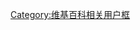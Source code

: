 {{Userbox-2
  |border-c = #000000
  |border-s = 1
  |id1-c    = #FFFFFF
  |id1-s    = 12
  |id1-fc   = #000000
  |id2-c    = #000000
  |id2-s    = 12
  |id2-fc   = #FFFFFF
  |info-c   = #7f7f7f
  |info-s   = 10
  |info-fc  = #FFFF
  |id1      = {{lang|ja|乙一}}
  |id2      = {{lang|ja|乙一}}
  |info     = 這個用戶喜歡'''[[乙一]]'''的作品。
  |nocat    = {{{nocat|}}}
}}
<includeonly>[[Category:喜歡乙一的維基人|{{PAGENAME}}]]</includeonly>
<noinclude>[[Category:维基百科相关用户框]]</noinclude>